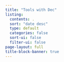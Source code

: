 ```yaml
---
title: "Tools with Dec"
listing:
  contents: .
  sort: "date desc"
  type: default
  categories: false
  sort-ui: false
  filter-ui: false
page-layout: full
title-block-banner: true
---
```



